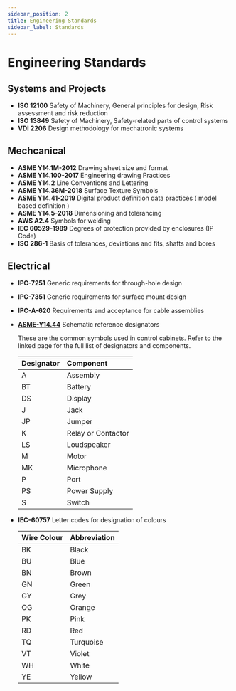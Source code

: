 ```yaml
---
sidebar_position: 2
title: Engineering Standards
sidebar_label: Standards
---
```


# Engineering Standards

## Systems and Projects

- **ISO 12100** Safety of Machinery, General principles for design, Risk assessment and risk reduction
- **ISO 13849** Safety of Machinery, Safety-related parts of control systems
- **VDI 2206** Design methodology for mechatronic systems

## Mechcanical

- **ASME Y14.1M-2012** Drawing sheet size and format
- **ASME Y14.100-2017** Engineering drawing Practices
- **ASME Y14.2** Line Conventions and Lettering
- **ASME Y14.36M-2018** Surface Texture Symbols
- **ASME Y14.41-2019** Digital product definition data practices ( model based definition )
- **ASME Y14.5-2018** Dimensioning and tolerancing
- **AWS A2.4** Symbols for welding
- **IEC 60529-1989** Degrees of protection provided by enclosures (IP Code)
- **ISO 286-1** Basis of tolerances, deviations and fits, shafts and bores

## Electrical

- **IPC-7251** Generic requirements for through-hole design
- **IPC-7351** Generic requirements for surface mount design
- **IPC-A-620** Requirements and acceptance for cable assemblies
- **[ASME-Y14.44](https://en.wikipedia.org/wiki/Reference_designator)** Schematic reference designators

  These are the common symbols used in control cabinets.
  Refer to the linked page for the full list of designators and components.

  | Designator | Component          |
  | :--------- | :----------------- |
  | A          | Assembly           |
  | BT         | Battery            |
  | DS         | Display            |
  | J          | Jack               |
  | JP         | Jumper             |
  | K          | Relay or Contactor |
  | LS         | Loudspeaker        |
  | M          | Motor              |
  | MK         | Microphone         |
  | P          | Port               |
  | PS         | Power Supply       |
  | S          | Switch             |

- **IEC-60757** Letter codes for designation of colours

  | Wire Colour | Abbreviation |
  | :---------- | :----------- |
  | BK          | Black        |
  | BU          | Blue         |
  | BN          | Brown        |
  | GN          | Green        |
  | GY          | Grey         |
  | OG          | Orange       |
  | PK          | Pink         |
  | RD          | Red          |
  | TQ          | Turquoise    |
  | VT          | Violet       |
  | WH          | White        |
  | YE          | Yellow       |
